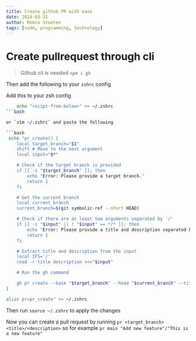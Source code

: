 ```yaml
---
title: Create github PR with ease
date: 2024-03-31
author: Remco Stoeten
tags: [code, programming, technology]
---
```


# Create pullrequest through cli

> Github cli is needed
> `npm i gh`

Then add the following to your `zshrc` config

Add this to your zsh config

````bash
    echo "<scipt-from-below>" >> ~/.zshrc
```bash

or `vim ~/.zshrc` and paste the following

```bash
 echo "pr_create() {
    local target_branch="$1"
    shift # Move to the next argument
    local input="$*"

    # Check if the target branch is provided
    if [[ -z "$target_branch" ]]; then
        echo "Error: Please provide a target branch."
        return 1
    fi

    # Get the current branch
    local current_branch
    current_branch=$(git symbolic-ref --short HEAD)

    # Check if there are at least two arguments separated by '/'
    if [[ -z "$input" || ! "$input" == */* ]]; then
        echo "Error: Please provide a title and description separated by '/'."
        return 1
    fi

    # Extract title and description from the input
    local IFS='/'
    read -r title description <<<"$input"

    # Run the gh command

    gh pr create --base "$target_branch" --head "$current_branch" --title "$title" --body "$description"
}

alias pr=pr_create" >> ~/.zshrc
````

Then run `source ~/.zshrc` to apply the changes

Now you can create a pull request by running `pr <target_branch> <title>/<description>` so for example `pr main "Add new feature"/"This is a new feature"`
